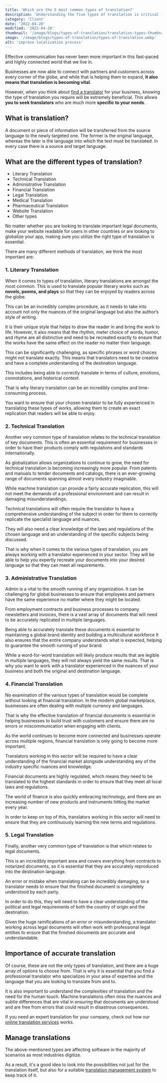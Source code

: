 ```yaml
---
title: 'Which are the 5 most common types of translation?'
description: 'Understanding the five types of translation is critical for your business strategy to succeed in a global environment.'
category: 'Client'
date: '2022-04-20'
modified: '2022-04-20'
thumbnail: '/image/blogs/types-of-translation/translation-types-thumbnail.webp'
image: '/image/blogs/types-of-translation/types-of-translation.webp'
alt: 'improve localization process'
---
```


Effective communication has never been more important in this fast-paced and highly connected world that we live in. 

Businesses are now able to connect with partners and customers across every corner of the globe, and while that is helping them to expand, <b>it also means that translation is becoming vital</b>. 


<Hint color="orange">
  <p>
   However, when you think about <a href="/translator" title="find a translator">find a translator</a> for your business, knowing the type of translation you require will be extremely beneficial. This allows <b>you to seek translators</b> who are much more <b>specific to your needs</b>.
  </p>
</Hint>


## What is translation?

A document or piece of information will be transferred from the source language to the newly targeted one. The former is the original language, whereas the later is the language into which the text must be translated. In every case there is a source and target language.



## What are the different types of translation?

- Literary Translation
- Technical Translation
- Administrative Translation
- Financial Translation
- Legal Translation
- Medical Translation
- Pharmaceutical Translation
- Website Translation
- Other types

No matter whether you are looking to translate important legal documents, make your website readable for users in other countries or are looking to globalize your app, making sure you utilize the right type of translation is essential. 

There are many different methods of translation, we think the most important are:



### 1. Literary Translation 
When it comes to types of translation, literary translations are amongst the most common. This is used to translate popular literary works such as <b>novels, poems, and plays</b> so that they can be enjoyed by readers across the globe. 

This can be an incredibly complex procedure, as it needs to take into account not only the nuances of the original language but also the author’s style of writing. 

It is their unique style that helps to draw the reader in and bring the work to life. However, it also means that the rhythm, meter choice of words, humor, and rhyme are all distinctive and need to be recreated exactly to ensure that the works have the same effect on the reader no matter their language. 

This can be significantly challenging, as specific phrases or word choices might not translate exactly. This means that translators need to be creative and have a complete understanding of the destination language. 

This includes being able to correctly translate in terms of culture, emotions, connotations, and historical context. 

That is why literary translation can be an incredibly complex and time-consuming process. 

You want to ensure that your chosen translator to be fully experienced in translating these types of works, allowing them to create an exact replication that readers will be able to enjoy. 



### 2. Technical Translation 
Another very common type of translation relates to the technical translation of key documents. This is often an essential requirement for businesses in order to have their products comply with regulations and standards internationally. 

As globalization allows organizations to continue to grow, the need for technical translation is becoming increasingly more popular. From patents and manuals to tender documents and catalogs, there is an ever-growing range of documents spanning almost every industry imaginable. 

While machine translation can provide a fairly accurate replication, this will not meet the demands of a professional environment and can result in damaging misunderstandings.

Technical translations will often require the translator to have a comprehensive understanding of the subject in order for them to correctly replicate the specialist language and nuances. 

They will also need a clear knowledge of the laws and regulations of the chosen language and an understanding of the specific subjects being discussed.

That is why when it comes to the various types of translation, you are always working with a translator experienced in your sector. They will be able to help you expertly recreate your documents into your desired language so that they can meet all requirements. 

### 3. Administrative Translation 
Admin is a vital to the smooth running of any organization. It can be challenging for global businesses to ensure that employees and partners have the same experience no matter where they might be located. 

From employment contracts and business processes to company newsletters and invoices, there is a vast array of documents that will need to be accurately replicated in multiple languages. 

Being able to accurately translate these documents is essential to maintaining a global brand identity and building a multicultural workforce It also ensures that the entire company understands what is expected, helping to guarantee the smooth running of your brand. 

While a word-for-word translation will likely produce results that are legible in multiple languages, they will not always yield the same results. That is why you want to work with a translator experienced in the nuances of your business and both the original and destination language. 


### 4. Financial Translation 
No examination of the various types of translation would be complete without looking at financial translation. In the modern global marketplace, businesses are often dealing with multiple currency and languages. 

That is why the effective translation of financial documents is essential in helping businesses to build trust with customers and ensure there are no errors or miscommunication when engaging with clients. 

As the world continues to become more connected and businesses operate across multiple regions, financial translation is only going to become more important. 

Translators working in this sector will be required to have a clear understanding of the financial market alongside understanding any of the industry specific nuances and knowledge. 

Financial documents are highly regulated, which means they need to be translated to the highest standards in order to ensure that they meet all local laws and regulations.

The world of finance is also quickly embracing technology, and there are an increasing number of new products and instruments hitting the market every year. 

In order to keep on top of this, translators working in this sector will need to ensure that they are continuously learning the new terms and regulations. 


### 5. Legal Translation 
Finally, another very common type of translation is that which relates to legal documents. 

This is an incredibly important area and covers everything from contracts to notarized documents, so it is essential that they are accurately reproduced into the destination language. 

An error or mistake when translating can be incredibly damaging, so a translator needs to ensure that the finished document is completely understood by each party. 

In order to do this, they will need to have a clear understanding of the political and legal requirements of both the country of origin and the destination. 

Given the huge ramifications of an error or misunderstanding, a translator working across legal documents will often work with professional legal entities to ensure that the finished documents are accurate and understandable. 


## Importance of accurate translation

Of course, these are not the only types of translation, and there are a huge array of options to choose from. That is why it is essential that you find a professional translator who specializes in your area of expertise and the language that you are looking to translate from and to. 

It is also important to understand the complexities of translation and the need for the human touch. Machine translations often miss the nuances and subtle differences that are vital in ensuring that documents are understood and are free from errors that could result in disastrous consequences. 

If you need an expert translation for your company, check out how our <a href="/" title="online translation services">online translation services</a> works.

## Manage translations

The above-mentioned types are affecting software in the majority of scenarios as most industries digitize. 

As a result, it's a good idea to look into the possibilities not just for the translation itself, but also for a suitable <a href="https://locize.com/" title="translation management system" target="__blank">translation management system</a> to keep track of it.



